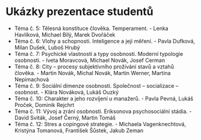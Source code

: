 
# Ukázky prezentace studentů

- Téma č. 5: Tělesná konstituce člověka. Temperament. - <Link href="/doc/s1_05.pdf" file>Lenka Havlíková, Michael Bílý, Marek Dvořáček</Link>
- Téma č. 6: Vlohy a schopnosti. Inteligence a její měření. - <Link href="/doc/s1_06.pdf" file>Pavla Dufková, Milan Dušek, Luboš Hrubý</Link>
- Téma č. 7: Psychické vlastnosti a typy osobnosti. Moderní typologie osobnosti. - <Link href="/doc/s1_07.pdf" file>Iveta Moravcová, Michael Novák, Josef Cerman</Link>
- Téma č. 8: City – procesy subjektivního prožívání stavů a vztahů člověka. - <Link href="/doc/s1_08.pdf" file>Martin Novák, Michal Novák, Martin Werner, Martina Nepimachová</Link>
- Téma č. 9: Sociální dimenze osobnosti. Společnost – socializace – osobnost. - <Link href="/doc/s1_09.pdf" file>Klára Nováková, Lukáš Ouzký</Link>
- Téma č. 10: Charakter a jeho rozvíjení u manažerů. - <Link href="/doc/s1_10.pdf" file>Pavla Pevná, Lukáš Proček, Dominik Rejchrt</Link>
- Téma č. 11: Vývoj a zrání osobnosti. Eriksonova psychosociální stádia. - <Link href="/doc/s1_11.pdf" file>David Sviták, Josef Černý, Martin Tomáš</Link>
- Téma č. 12: Stres a copingové strategie. - <Link href="/doc/s1_12.pdf" file>Michaela Vagenknechtová, Kristýna Tomanová, František Šůstek, Jakub Zeman</Link>
